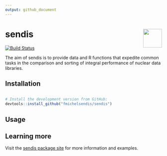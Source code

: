 ```yaml
---
output: github_document
---
```



# sendis <img src="man/figures/sendis.png" align="right" height = 60/>

[![Build Status](https://travis-ci.org/fmichelsendis/sendis.svg?branch=master)](https://travis-ci.org/fmichelsendis/sendis)

The aim of sendis is to provide data and R functions that expedite common tasks in the comparison and sorting of integral performance of nuclear data libraries. 


## Installation 

```r

# Install the development version from GitHub:
devtools::install_github("fmichelsendis/sendis")

```


## Usage





 
## Learning more

Visit the [sendis package site](http://fmichelsendis.github.io/sendis) for more information and examples. 

